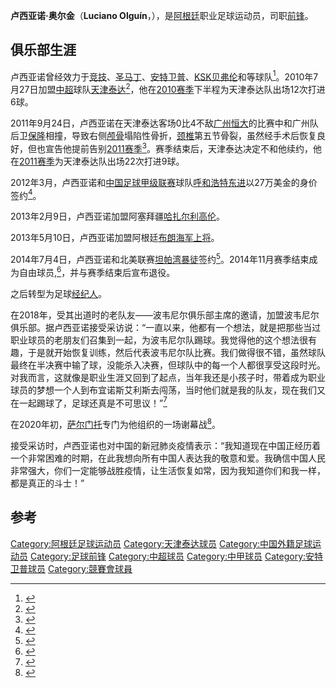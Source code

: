 {{Football player infobox
| playername = 卢西亚诺
| fullname = 卢西亚诺·奥尔金
| englishfullname =  Luciano Esteban Olguín
| countryofbirth = {{ARG}}
| cityofbirth = {{tsl|en|Coronel Vidal|科罗内尔比达尔}}
| dateofbirth = {{birth date and age|1982|3|9}}         
| height = {{height|m=1.88}}
| position = [[前锋_(足球)|前锋]]
| currentclub = 
| clubnumber = 
| youthyears = 1990-1997年 <br> 1997-2000年 <br> 2000-2002年
| youthclubs = [[沙米恩圖體育會|萨米恩托]] <br> [[独立竞技俱乐部|独立]] <br> [[阿韦亚内达竞赛俱乐部|竞技]]
| years = 2004年 <br> 2004年 <br> 2005-2008年 <br>2008-2009年<br> 2009-2010年<br> 2010-2011<br>2012-2013<br>2013<br>2013<br>2014
| clubs = [[阿韦亚内达竞赛俱乐部|竞技]] <br> [[圣胡安圣马丁|圣马丁]] <br> [[皇家安特卫普足球俱乐部|安特卫普]] <br> [[KSK贝弗伦|KSK贝弗伦]]<br>{{tsl|en|Pierikos F.C.||佩亚列科斯}} <br> [[天津泰达足球俱乐部|天津泰达]]<br>[[沈阳东进足球俱乐部|呼和浩特东进]]<br/>[[哈扎尔利高伦足球俱乐部|哈扎尔利高伦]]<br/>[[布朗海军上将俱乐部|布朗海军上将]]<br/>[[坦帕湾暴徒足球俱乐部|坦帕湾暴徒]]
 | caps(goals) =  {{0}}2 {{0}}(0) <br>{{0}}4 {{0}}(0) <br>54 (18)<br>24 {{0}}(9)<br>25 {{0}}(6)<br>34 (15)<br>15 (0)<br>5 (0)<br>5 (0)<br>6 (0)
| pcupdate = 2015-01-26
|}}
'''卢西亚诺·奥尔金'''（'''Luciano Olguín'''，{{bd|1982年|3月9日|||Olguin, Luciano}}），是[[阿根廷|阿根廷]]职业足球运动员，司职[[前锋_(足球)|前锋]]。

==俱乐部生涯==
卢西亚诺曾经效力于[[阿韦亚内达竞赛俱乐部|竞技]]、[[圣胡安圣马丁|圣马丁]]、[[皇家安特卫普足球俱乐部|安特卫普]]、[[KSK贝弗伦|KSK贝弗伦]]和{{tsl|en|Pierikos F.C.||佩亚列科斯}}等球队<ref>{{Cite web |url=http://sports.sohu.com/20100730/n273883067.shtml |title=米利托前队友加盟天津 盼亮相欲踢出阿根廷风格 |access-date=2010-11-09 |archive-date=2019-09-22 |archive-url=https://web.archive.org/web/20190922150717/http://sports.sohu.com/20100730/n273883067.shtml |dead-url=no }}</ref>。2010年7月27日加盟[[中超|中超]]球队[[天津泰达足球俱乐部|天津泰达]]<ref>{{Cite web |url=http://sports.sohu.com/20100729/n273842991.shtml |title=泰达新洋枪揭开神秘面纱 曾是米利托董方卓队友 |access-date=2010-11-09 |archive-date=2019-09-16 |archive-url=https://web.archive.org/web/20190916023317/http://sports.sohu.com/20100729/n273842991.shtml |dead-url=no }}</ref>，他在[[2010年中国足球超级联赛|2010赛季]]下半程为天津泰达队出场12次打进6球。

2011年9月24日，卢西亚诺在天津泰达客场0比4不敌[[广州恒大足球俱乐部|广州恒大]]的比赛中和广州队后卫[[保罗·马科斯·德·约苏斯·里贝罗|保隆]]相撞，导致右侧[[颅骨|颅骨]]塌陷性骨折，[[颈椎|颈椎]]第五节骨裂，虽然经手术后恢复良好，但也宣告他提前告别[[2011年中国足球超级联赛|2011赛季]]<ref>{{Cite web |url=http://sports.sohu.com/20110925/n320447583.shtml |title=颈椎骨裂！泰达痛失悍将 卢西亚诺连夜开颅手术 |access-date=2011-09-28 |archive-date=2019-09-25 |archive-url=https://web.archive.org/web/20190925194755/http://sports.sohu.com/20110925/n320447583.shtml |dead-url=no }}</ref>。赛季结束后，天津泰达决定不和他续约，他在[[2011年中国足球超级联赛|2011赛季]]为天津泰达队出场22次打进9球。

2012年3月，卢西亚诺和[[中国足球甲级联赛|中国足球甲级联赛]]球队[[沈阳东进足球俱乐部|呼和浩特东进]]以27万美金的身价签约<ref>{{Cite web |url=http://sports.sina.com.cn/b/2012-03-02/01285964288.shtml |title=卢西亚诺加盟呼和浩特东进 曾是天津球迷心中的战神 |access-date=2012-03-02 |archive-date=2020-08-07 |archive-url=https://web.archive.org/web/20200807171240/http://sports.sina.com.cn/b/2012-03-02/01285964288.shtml |dead-url=no }}</ref>。

2013年2月9日，卢西亚诺加盟阿塞拜疆[[哈扎尔利高伦足球俱乐部|哈扎尔利高伦]]。

2013年5月10日，卢西亚诺加盟阿根廷[[布朗海军上将俱乐部|布朗海军上将]]。

2014年7月4日，卢西亚诺和北美联赛[[坦帕湾暴徒足球俱乐部|坦帕湾暴徒]]签约<ref>{{Cite web |url=http://boxscorenews.com/tampa-bay-rowdies-add-defender-tamika-mkandawire-forward-luciano-olguin-p93895-68.htm |title=Tampa Bay Rowdies add defender Tamika Mkandawire, forward Luciano Olguin |access-date=2015-02-10 |archive-date=2019-09-17 |archive-url=https://web.archive.org/web/20190917201843/http://boxscorenews.com/tampa-bay-rowdies-add-defender-tamika-mkandawire-forward-luciano-olguin-p93895-68.htm |dead-url=no }}</ref>。2014年11月赛季结束成为自由球员,<ref>{{Cite web |url=http://www.rowdiessoccer.com/news/detail/uuid/t4uvcbx7s6401nqs5g72akcjh/offseason-roster-moves-underway#.VNoepy5iryJ |title=Offseason Roster Moves Underway |accessdate=2015-02-10 |archive-date=2015-02-10 |archive-url=https://web.archive.org/web/20150210172019/http://www.rowdiessoccer.com/news/detail/uuid/t4uvcbx7s6401nqs5g72akcjh/offseason-roster-moves-underway#.VNoepy5iryJ |dead-url=yes }}</ref>，并与赛季结束后宣布退役。

之后转型为足球[[经纪人|经纪人]]。

在2018年，受其出道时的老队友——波韦尼尔俱乐部主席的邀请，加盟波韦尼尔俱乐部。据卢西亚诺接受采访说：“一直以来，他都有一个想法，就是把那些当过职业球员的老朋友们召集到一起，为波韦尼尔队踢球。我觉得他的这个想法很有趣，于是就开始恢复训练，然后代表波韦尼尔队比赛。我们做得很不错，虽然球队最终在半决赛中输了球，没能杀入决赛，但球队中的每一个人都很享受这段时光。对我而言，这就像是职业生涯又回到了起点，当年我还是小孩子时，带着成为职业球员的梦想一个人到布宜诺斯艾利斯去闯荡，当时他们就是我的队友，现在我们又在一起踢球了，足球还真是不可思议！”<ref>{{cite web |author1=天津电视台 |author2=体坛新视野 |title=《卢西亚诺：我的天津故事还将继续……》 |url=https://new.qq.com/omn/20190718/20190718A0V06T00.html |website=腾讯网 |accessdate=2019-07-18 |archive-date=2020-07-12 |archive-url=https://web.archive.org/web/20200712153857/https://new.qq.com/omn/20190718/20190718A0V06T00.html |dead-url=no }}</ref>

在2020年初，[[沙米恩圖體育會|萨尔门托]]专门为他组织的一场谢幕战<ref>{{cite web |title=《【专访】卢西亚诺特殊的“告别赛”，为中国人民送上自己的祝福》 |url=https://www.sohu.com/a/379224339_499950 |website=搜狐网 |accessdate=2020-03-11 |archive-date=2020-07-12 |archive-url=https://web.archive.org/web/20200712154142/https://www.sohu.com/a/379224339_499950 |dead-url=no }}</ref>。

接受采访时，卢西亚诺也对中国的新冠肺炎疫情表示：“我知道现在中国正经历着一个非常困难的时期，在此我想向所有中国人表达我的敬意和爱。我确信中国人民非常强大，你们一定能够战胜疫情，让生活恢复如常，因为我知道你们和我一样，都是真正的斗士！”

==参考==
{{reflist}}

{{2010年中超分类名单天津}}
{{2011年中超分类名单天津}}
{{2012年中甲分类名单东进}}

{{DEFAULTSORT:Olguin, Luciano}}
[[Category:阿根廷足球运动员|Category:阿根廷足球运动员]]
[[Category:天津泰达球员|Category:天津泰达球员]]
[[Category:中国外籍足球运动员|Category:中国外籍足球运动员]]
[[Category:足球前锋|Category:足球前锋]]
[[Category:中超球员|Category:中超球员]]
[[Category:中甲球员|Category:中甲球员]]
[[Category:安特卫普球员|Category:安特卫普球员]]
[[Category:競賽會球員|Category:競賽會球員]]